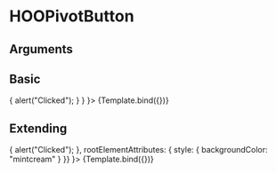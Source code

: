 
<Meta title="Components/Buttons/HOOPivotButton" component={HOOPivotButton} />

# HOOPivotButton


## Arguments

<ArgsTable of={HOOPivotButton} />


## Basic
<Canvas>
  <Story 
    name="Basic"
    args = { 
      { label: "Pivot Button", isActive: true, onClick: () => { alert("Clicked"); } }
    }>
    {Template.bind({})}
  </Story>
</Canvas>

## Extending
<Canvas>
  <Story 
    name="Extending"
    args = { 
     { label: "Pivot Button", isActive: true, onClick: () => { alert("Clicked"); },
        rootElementAttributes: { style: { backgroundColor: "mintcream" } }}
    }>
    {Template.bind({})}
  </Story>
</Canvas>
